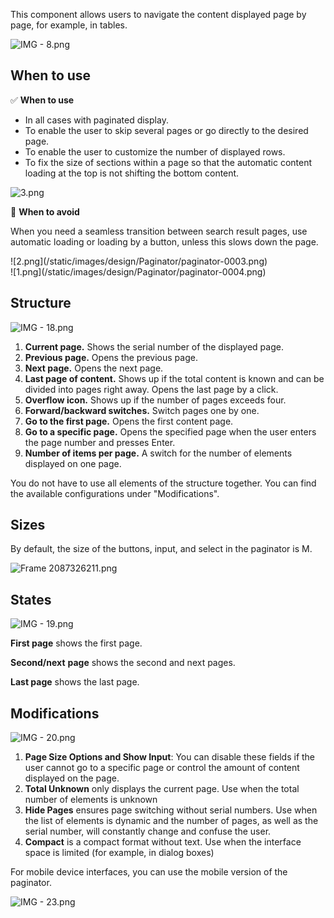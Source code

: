This component allows users to navigate the content displayed page by page, for example, in tables.

![IMG - 8.png](/static/images/design/Paginator/paginator-0001.png)

## When to use

✅ **When to use**

- In all cases with paginated display.
- To enable the user to skip several pages or go directly to the desired page.
- To enable the user to customize the number of displayed rows.
- To fix the size of sections within a page so that the automatic content loading at the top is not shifting the bottom content.

![3.png](/static/images/design/Paginator/paginator-0002.png)

🚫 **When to avoid**

When you need a seamless transition between search result pages, use automatic loading or loading by a button, unless this slows down the page.

<div className="row">
   <div className="col-12 col-md-6">
      ![2.png](/static/images/design/Paginator/paginator-0003.png)
   </div>
   <div className="col-12 col-md-6">
      ![1.png](/static/images/design/Paginator/paginator-0004.png)
   </div>
</div>

## Structure

![IMG - 18.png](/static/images/design/Paginator/paginator-0005.png)

1. **Current page.** Shows the serial number of the displayed page.
2. **Previous page.** Opens the previous page.
3. **Next page.** Opens the next page.
4. **Last page of content.** Shows up if the total content is known and can be divided into pages right away. Opens the last page by a click.
5. **Overflow icon.** Shows up if the number of pages exceeds four.
6. **Forward/backward switches.** Switch pages one by one.
7. **Go to the first page.** Opens the first content page.
8. **Go to a specific page.** Opens the specified page when the user enters the page number and presses Enter.
9. **Number of items per page.**  A switch for the number of elements displayed on one page.

You do not have to use all elements of the structure together. You can find the available configurations under "Modifications".

## Sizes

By default, the size of the buttons, input, and select in the paginator is M.

![Frame 2087326211.png](/static/images/design/Paginator/paginator-0006.png)

## States

![IMG - 19.png](/static/images/design/Paginator/paginator-0007.png)

**First page** shows the first page.

**Second/next** **page** shows the second and next pages.

**Last page** shows the last page.

## Modifications

![IMG - 20.png](/static/images/design/Paginator/paginator-0008.png)

1. **Page Size Options and Show Input**: You can disable these fields if the user cannot go to a specific page or control the amount of content displayed on the page.
2. **Total Unknown** only displays the current page. Use when the total number of elements is unknown
3. **Hide Pages** ensures page switching without serial numbers. Use when the list of elements is dynamic and the number of pages, as well as the serial number, will constantly change and confuse the user.
4. **Compact** is a compact format without text. Use when the interface space is limited (for example, in dialog boxes)

For mobile device interfaces, you can use the mobile version of the paginator.

![IMG - 23.png](/static/images/design/Paginator/paginator-0009.png)